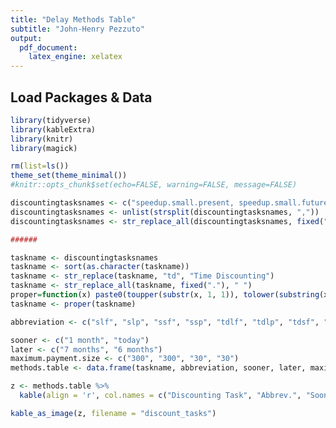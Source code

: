 ```yaml
---
title: "Delay Methods Table"
subtitle: "John-Henry Pezzuto"
output:
  pdf_document:
    latex_engine: xelatex
---
```


## Load Packages & Data
```r
library(tidyverse)
library(kableExtra)
library(knitr)
library(magick)
```

```r
rm(list=ls())
theme_set(theme_minimal())
#knitr::opts_chunk$set(echo=FALSE, warning=FALSE, message=FALSE)
```



```r
discountingtasksnames <- c("speedup.small.present, speedup.small.future, speedup.large.future, speedup.large.present, td.small.present, td.large.present, td.small.future, td.large.future")
discountingtasksnames <- unlist(strsplit(discountingtasksnames, ","))
discountingtasksnames <- str_replace_all(discountingtasksnames, fixed(" "), "")

###### 

taskname <- discountingtasksnames
taskname <- sort(as.character(taskname))
taskname <- str_replace(taskname, "td", "Time Discounting")
taskname <- str_replace_all(taskname, fixed("."), " ")
proper=function(x) paste0(toupper(substr(x, 1, 1)), tolower(substring(x, 2)))
taskname <- proper(taskname)

abbreviation <- c("slf", "slp", "ssf", "ssp", "tdlf", "tdlp", "tdsf", "tdsp")

sooner <- c("1 month", "today")
later <- c("7 months", "6 months")
maximum.payment.size <- c("300", "300", "30", "30")
methods.table <- data.frame(taskname, abbreviation, sooner, later, maximum.payment.size)

z <- methods.table %>% 
  kable(align = 'r', col.names = c("Discounting Task", "Abbrev.", "Sooner Payment", "Later Payment", "Maximum Payment"), format = "latex")

kable_as_image(z, filename = "discount_tasks")

```




